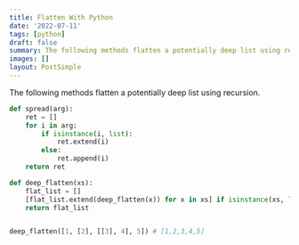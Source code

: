 ```yaml
---
title: Flatten With Python
date: '2022-07-11'
tags: [python]
draft: false
summary: The following methods flatten a potentially deep list using recursion.
images: []
layout: PostSimple
---
```


The following methods flatten a potentially deep list using recursion.

``` Python showLineNumbers
def spread(arg):
    ret = []
    for i in arg:
        if isinstance(i, list):
            ret.extend(i)
        else:
            ret.append(i)
    return ret

def deep_flatten(xs):
    flat_list = []
    [flat_list.extend(deep_flatten(x)) for x in xs] if isinstance(xs, list) else flat_list.append(xs)
    return flat_list


deep_flatten([1, [2], [[3], 4], 5]) # [1,2,3,4,5]
```